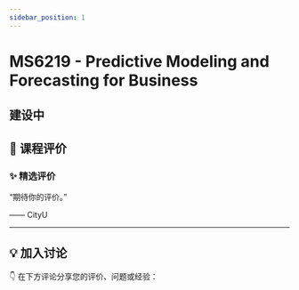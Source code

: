 ```yaml
---
sidebar_position: 1
---
```



# MS6219 - Predictive Modeling and Forecasting for Business

## 建设中

## **💬 课程评价**

### ✨ **精选评价**
<div className={commentStyles.commentBox}>
    <p className={commentStyles.commentText}>
        “期待你的评价。”
    </p>
    <p className={commentStyles.commentAuthor}>—— CityU</p>
</div>

---

## **💡 加入讨论**

👇 在下方评论分享您的评价、问题或经验：
<Utterances />
